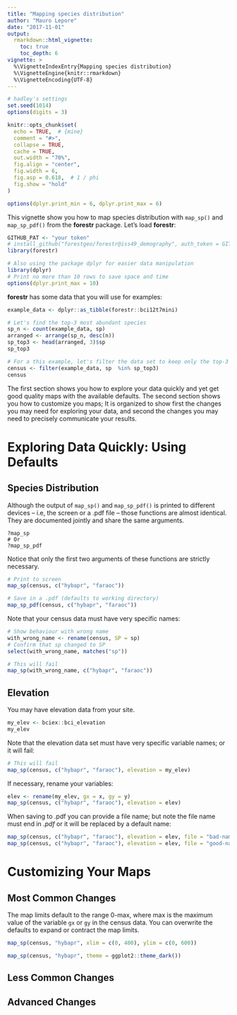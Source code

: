 ```yaml
---
title: "Mapping species distribution"
author: "Mauro Lepore"
date: "2017-11-01"
output:
  rmarkdown::html_vignette:
    toc: true
    toc_depth: 6
vignette: >
  %\VignetteIndexEntry{Mapping species distribution}
  %\VignetteEngine{knitr::rmarkdown}
  %\VignetteEncoding{UTF-8}
---
```


```r
# hadley's settings
set.seed(1014)
options(digits = 3)

knitr::opts_chunk$set(
  echo = TRUE,  # {mine}
  comment = "#>",
  collapse = TRUE,
  cache = TRUE,
  out.width = "70%",
  fig.align = "center",
  fig.width = 6,
  fig.asp = 0.618,  # 1 / phi
  fig.show = "hold"
)

options(dplyr.print_min = 6, dplyr.print_max = 6)
```

This vignette show you how to map species distribution with `map_sp()` and `map_sp_pdf()` from the __forestr__ package. Let's load __forestr__:

```r
GITHUB_PAT <- "your token"
# install_github("forestgeo/forestr@iss49_demography", auth_token = GITHUB_PAT)
library(forestr)

# Also using the package dplyr for easier data manipulation
library(dplyr)
# Print no more than 10 rows to save space and time
options(dplyr.print_max = 10)
```

__forestr__ has some data that you will use for examples:

```r
example_data <- dplyr::as_tibble(forestr::bci12t7mini)

# Let's find the top-3 most abundant species
sp_n <- count(example_data, sp)
arranged <- arrange(sp_n, desc(n))
sp_top3 <- head(arranged, 3)$sp
sp_top3

# For a this example, let's filter the data set to keep only the top-3 species
census <- filter(example_data, sp  %in% sp_top3)
census
```

The first section shows you how to explore your data quickly and yet get good quality maps with the available defaults. The second section shows you how to customize you maps; It is organized to show first the changes you may need for exploring your data, and second the changes you may need to precisely communicate your results.

# Exploring Data Quickly: Using Defaults

## Species Distribution

Although the output of `map_sp()` and `map_sp_pdf()` is printed to different devices -- i.e, the screen or a .pdf file --  those functions are almost identical. They are documented jointly and share the same arguments. 

```
?map_sp
# Or
?map_sp_pdf
```

Notice that only the first two arguments of these functions are strictly necessary.

```r
# Print to screen
map_sp(census, c("hybapr", "faraoc"))

# Save in a .pdf (defaults to working directory)
map_sp_pdf(census, c("hybapr", "faraoc"))
```

Note that your census data must have very specific names:

```r
# Show behaviour with wrong name
with_wrong_name <- rename(census, SP = sp)
# Confirm that sp changed to SP
select(with_wrong_name, matches("sp"))

# This will fail
map_sp(with_wrong_name, c("hybapr", "faraoc"))
```

## Elevation

You may have elevation data from your site.

```r
my_elev <- bciex::bci_elevation
my_elev
```

Note that the elevation data set must have very specific variable names; or it will fail:

```r
# This will fail
map_sp(census, c("hybapr", "faraoc"), elevation = my_elev)
```

If necessary, rename your variables:

```r
elev <- rename(my_elev, gx = x, gy = y)
map_sp(census, c("hybapr", "faraoc"), elevation = elev)
```

When saving to .pdf you can provide a file name; but note the file name must end in _.pdf_ or it will be replaced by a default name:

```r
map_sp(census, c("hybapr", "faraoc"), elevation = elev, file = "bad-name.pdf")
map_sp(census, c("hybapr", "faraoc"), elevation = elev, file = "good-name.pdf")
```


# Customizing Your Maps

## Most Common Changes


The map limits default to the range 0-max, where max is the maximum value of the variable `gx` or `gy` in the census data. You can overwrite the defaults to expand or contract the map limits.

```r
map_sp(census, "hybapr", xlim = c(0, 400), ylim = c(0, 600))
```



```r
map_sp(census, "hybapr", theme = ggplot2::theme_dark())
```




## Less Common Changes

## Advanced Changes


